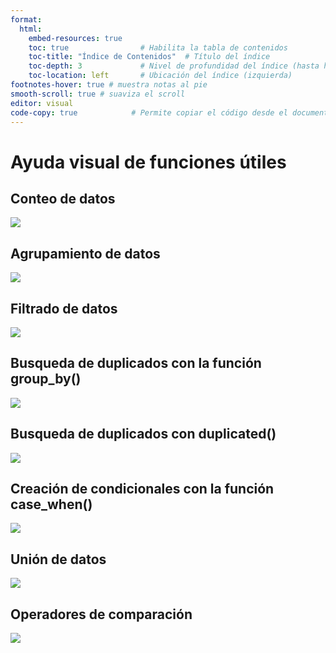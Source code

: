 ```yaml
---
format: 
  html:
    embed-resources: true
    toc: true                # Habilita la tabla de contenidos
    toc-title: "Índice de Contenidos"  # Título del índice
    toc-depth: 3             # Nivel de profundidad del índice (hasta h3)
    toc-location: left       # Ubicación del índice (izquierda)
footnotes-hover: true # muestra notas al pie
smooth-scroll: true # suaviza el scroll
editor: visual
code-copy: true            # Permite copiar el código desde el documento
---
```


# Ayuda visual de funciones útiles

## Conteo de datos

![](imagenes/síntesis%20funciones_Mesa%20de%20trabajo%201%20copia%202.jpg){fig-align="center"}

## Agrupamiento de datos

![](imagenes/síntesis%20funciones_Mesa%20de%20trabajo%201%20copia.jpg){fig-align="center"}

## Filtrado de datos

![](imagenes/síntesis%20funciones_Mesa%20de%20trabajo%201.jpg){fig-align="center"}

## Busqueda de duplicados con la función group_by()

![](imagenes/síntesis%20funciones_Mesa%20de%20trabajo%201%20copia%207.jpg){fig-align="center"}

## Busqueda de duplicados con duplicated()

![](imagenes/síntesis%20funciones_Mesa%20de%20trabajo%201%20copia%206.jpg){fig-align="center"}

## Creación de condicionales con la función case_when()

![](imagenes/síntesis%20funciones_Mesa%20de%20trabajo%201%20copia%204.jpg){fig-align="center"}

## Unión de datos

![](imagenes/síntesis%20funciones_Mesa%20de%20trabajo%201%20copia%203.jpg){fig-align="center"}

## Operadores de comparación

![](imagenes/síntesis%20funciones_Mesa%20de%20trabajo%201%20copia%208.jpg){fig-align="center"}

